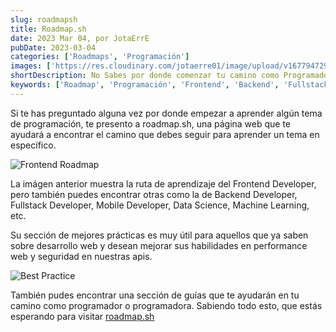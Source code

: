 ```yaml
---
slug: roadmapsh
title: Roadmap.sh
date: 2023 Mar 04, por JotaErrE
pubDate: 2023-03-04
categories: ['Roadmaps', 'Programación']
images: ['https://res.cloudinary.com/jotaerre01/image/upload/v1677947293/Portfolio/etlj5fk0bgn1hsalrli8.webp']
shortDescription: No Sabes por donde comenzar tu camino como Programador o Programadora? No te preocupes, Roadmap.sh te ayudará a encontrar el camino correcto.
keywords: ['Roadmap', 'Programación', 'Frontend', 'Backend', 'Fullstack', 'Mobile', 'Data Science', 'Machine Learning']
---
```


Si te has preguntado alguna vez por donde empezar a aprender algún tema de programación, te presento a roadmap.sh, una página web que te ayudará a encontrar el camino que debes seguir para aprender un tema en específico.

![Frontend Roadmap](https://res.cloudinary.com/jotaerre01/image/upload/v1678030941/Portfolio/ylhmwp0sndmr7cbcfxgp.png)

La imágen anterior muestra la ruta de aprendizaje del Frontend Developer, pero también puedes encontrar otras como la de Backend Developer, Fullstack Developer, Mobile Developer, Data Science, Machine Learning, etc.

Su sección de mejores prácticas es muy útil para aquellos que ya saben sobre desarrollo web y desean mejorar sus habilidades en performance web y seguridad en nuestras apis.

![Best Practice](https://res.cloudinary.com/jotaerre01/image/upload/v1678031276/Portfolio/asedzxzqjjbnhaf8jwbf.png)

También pudes encontrar una sección de guías que te ayudarán en tu camino como programador o programadora.
Sabiendo todo esto, que estás esperando para visitar [roadmap.sh](https://roadmap.sh 'link')
